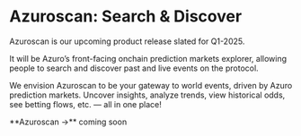 
# Azuroscan: Search & Discover

Azuroscan is our upcoming product release slated for Q1-2025.

It will be Azuro’s front-facing onchain prediction markets explorer, allowing people to search and discover past and live events on the protocol.

We envision Azuroscan to be your gateway to world events, driven by Azuro prediction markets. Uncover insights, analyze trends, view historical odds, see betting flows, etc. — all in one place!

<Callout type="info">
**Azuroscan →** coming soon
</Callout>
